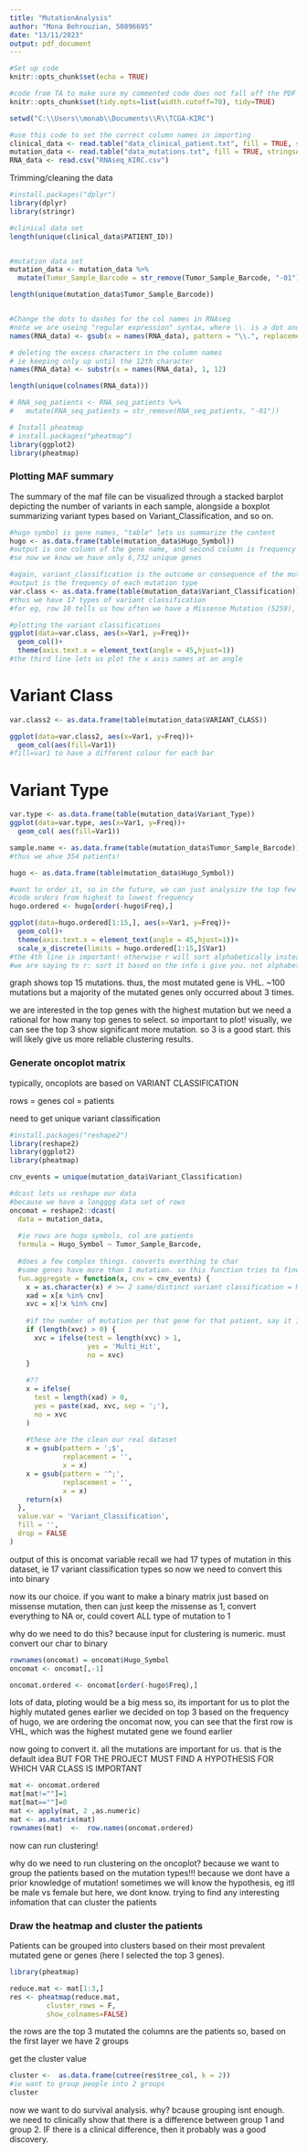 ---
title: "MutationAnalysis"
author: "Mona Behrouzian, 50896695"
date: "13/11/2023"
output: pdf_document
---

```{r setup, include=FALSE}
#Set up code
knitr::opts_chunk$set(echo = TRUE)

#code from TA to make sure my commented code does not fall off the PDF page
knitr::opts_chunk$set(tidy.opts=list(width.cutoff=70), tidy=TRUE)

setwd("C:\\Users\\monab\\Documents\\R\\TCGA-KIRC")

#use this code to set the correct column names in importing
clinical_data <- read.table("data_clinical_patient.txt", fill = TRUE, stringsAsFactors = FALSE, header = TRUE, sep = '\t')
mutation_data <- read.table("data_mutations.txt", fill = TRUE, stringsAsFactors = FALSE, header = TRUE, sep = '\t')
RNA_data <- read.csv("RNAseq_KIRC.csv")
```

Trimming/cleaning the data
```{r}
#install.packages("dplyr")
library(dplyr)
library(stringr)

#clinical data set
length(unique(clinical_data$PATIENT_ID))


#mutation data set
mutation_data <- mutation_data %>% 
  mutate(Tumor_Sample_Barcode = str_remove(Tumor_Sample_Barcode, "-01"))

length(unique(mutation_data$Tumor_Sample_Barcode))


#Change the dots to dashes for the col names in RNAseq
#note we are useing "regular expression" syntax, where \\. is a dot and # is a dash
names(RNA_data) <- gsub(x = names(RNA_data), pattern = "\\.", replacement = "\\-")  

# deleting the excess characters in the column names
# ie keeping only up until the 12th character
names(RNA_data) <- substr(x = names(RNA_data), 1, 12)

length(unique(colnames(RNA_data)))

# RNA_seq_patients <- RNA_seq_patients %>% 
#   mutate(RNA_seq_patients = str_remove(RNA_seq_patients, "-01"))
```


```{r}
# Install pheatmap 
# install.packages("pheatmap")
library(ggplot2)
library(pheatmap)
```

### Plotting MAF summary
The summary of the maf file can be visualized through a stacked barplot depicting the number of variants in each sample, alongside a boxplot summarizing variant types based on Variant_Classification, and so on.

```{r}
#hugo symbol is gene names, "table" lets us summarize the content
hugo <- as.data.frame(table(mutation_data$Hugo_Symbol))
#output is one column of the gene name, and second column is frequency of each gene
#so now we know we have only 6,732 unique genes 

#again, variant_classification is the outcome or consequence of the mutation 
#output is the frequency of each mutation type
var.class <- as.data.frame(table(mutation_data$Variant_Classification))
#thus we have 17 types of variant classification 
#for eg, row 10 tells us how often we have a Missense Mutation (5259), meaning that the mutated codon changes the resulting amino acid

#plotting the variant classifications 
ggplot(data=var.class, aes(x=Var1, y=Freq))+
  geom_col()+
  theme(axis.text.x = element_text(angle = 45,hjust=1))
#the third line lets us plot the x axis names at an angle
```
# Variant Class
```{r}
var.class2 <- as.data.frame(table(mutation_data$VARIANT_CLASS))

ggplot(data=var.class2, aes(x=Var1, y=Freq))+
  geom_col(aes(fill=Var1))
#fill=var1 to have a different colour for each bar 
```

# Variant Type 
```{r}
var.type <- as.data.frame(table(mutation_data$Variant_Type))
ggplot(data=var.type, aes(x=Var1, y=Freq))+
  geom_col( aes(fill=Var1))
```

```{r}
sample.name <- as.data.frame(table(mutation_data$Tumor_Sample_Barcode))
#thus we ahve 354 patients! 

hugo <- as.data.frame(table(mutation_data$Hugo_Symbol))

#want to order it, so in the future, we can just analysize the top few genes
#code orders from highest to lowest frequency 
hugo.ordered <- hugo[order(-hugo$Freq),]

ggplot(data=hugo.ordered[1:15,], aes(x=Var1, y=Freq))+
  geom_col()+
  theme(axis.text.x = element_text(angle = 45,hjust=1))+
  scale_x_discrete(limits = hugo.ordered[1:15,]$Var1)
#the 4th line is important! otherwise r will sort alphabetically instead of highest to lowest. 
#we are saying to r: sort it based on the info i give you. not alphabetically 
```
graph shows top 15 mutations.
thus, the most mutated gene is VHL. ~100 mutations
but a majority of the mutated genes only occurred about 3 times. 

we are interested in the top genes with the highest mutation but we need a rational for how many top genes to select. so important to plot! 
visually, we can see the top 3 show significant more mutation. so 3 is a good start. this will likely give us more reliable clustering results.


### Generate oncoplot matrix

typically, oncoplots are based on VARIANT CLASSIFICATION

rows = genes
col = patients 

need to get unique variant classification 
```{r}
#install.packages("reshape2")
library(reshape2)
library(ggplot2)
library(pheatmap)

cnv_events = unique(mutation_data$Variant_Classification)

#dcast lets us reshape our data 
#because we have a longggg data set of rows 
oncomat = reshape2::dcast(
  data = mutation_data,
  
  #ie rows are hugo symbols, col are patients 
  formula = Hugo_Symbol ~ Tumor_Sample_Barcode, 
  
  #does a few complex things. converts everthing to char
  #some genes have more than 1 mutation. so this function tries to find ...??? 
  fun.aggregate = function(x, cnv = cnv_events) {
    x = as.character(x) # >= 2 same/distinct variant classification = Multi_Hit
    xad = x[x %in% cnv]
    xvc = x[!x %in% cnv]
    
    #if the number of mutation per that gene for that patient, say it is a multi-hit, otherwise keep it
    if (length(xvc) > 0) {
      xvc = ifelse(test = length(xvc) > 1,
                   yes = 'Multi_Hit',
                   no = xvc)
    }
    
    #??
    x = ifelse(
      test = length(xad) > 0,
      yes = paste(xad, xvc, sep = ';'),
      no = xvc
    )
    
    #these are the clean our real dataset
    x = gsub(pattern = ';$',
             replacement = '',
             x = x)
    x = gsub(pattern = '^;',
             replacement = '',
             x = x)
    return(x)
  },
  value.var = 'Variant_Classification',
  fill = '',
  drop = FALSE
)
```
output of this is oncomat variable
recall we had 17 types of mutation in this dataset, ie 17 variant classification types
so now we need to convert this into binary 

now its our choice.
if you want to make a binary matrix just based on missense mutation, then can just keep the missense as 1, convert everything to NA
or, could covert ALL type of mutation to 1

why do we need to do this? because input for clustering is numeric. must convert our char to binary

```{r}
rownames(oncomat) = oncomat$Hugo_Symbol
oncomat <- oncomat[,-1]

oncomat.ordered <- oncomat[order(-hugo$Freq),]
```
lots of data, ploting would be a big mess
so, its important for us to plot the highly mutated genes
earlier we decided on top 3
based on the frequency of hugo, we are ordering the oncomat 
now, you can see that the first row is VHL, which was the highest mutated gene we found earlier 

now going to convert it.
all the mutations are important for us. that is the default idea
BUT FOR THE PROJECT MUST FIND A HYPOTHESIS FOR WHICH VAR CLASS IS IMPORTANT
```{r}
mat <- oncomat.ordered
mat[mat!=""]=1
mat[mat==""]=0
mat <- apply(mat, 2 ,as.numeric)
mat <- as.matrix(mat)
rownames(mat)  <-  row.names(oncomat.ordered)
```
now can run clustering!

why do we need to run clustering on the oncoplot? 
because we want to group the patients based on the mutation types!!!
because we dont have a prior knowledge of mutation! 
sometimes we will know the hypothesis, eg itll be male vs female
but here, we dont know. trying to find any interesting infomation that can cluster the patients

### Draw the heatmap and cluster the patients
Patients can be grouped into clusters based on their most prevalent mutated gene or genes (here I selected the top 3 genes).
```{r}
library(pheatmap)

reduce.mat <- mat[1:3,]
res <- pheatmap(reduce.mat,
         cluster_rows = F,
         show_colnames=FALSE)
```
the rows are the top 3 mutated 
the columns are the patients 
so, based on the first layer we have 2 groups

get the cluster value
```{r}
cluster <-  as.data.frame(cutree(res$tree_col, k = 2))
#ie want to group people into 2 groups
cluster
```

now we want to do survival analysis. why? 
bcause grouping isnt enough. we need to clinically show that there is a difference between group 1 and group 2.
IF there is a clinical difference, then it probably was a good discovery. 

